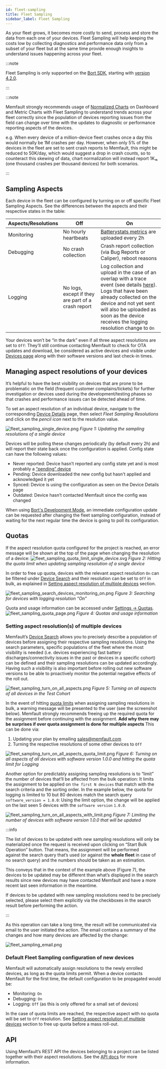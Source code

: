 ```yaml
---
id: fleet-sampling
title: Fleet Sampling
sidebar_label: Fleet Sampling
---
```


As your fleet grows, it becomes more costly to send, process and store the data
from each one of your devices. Fleet Sampling will help keeping the costs low by
collecting diagnostics and performance data only from a subset of your fleet but
at the same time provide enough insights to understand issues happening across
your fleet.

:::note

Fleet Sampling is only supported on the
[Bort SDK](https://github.com/memfault/bort), starting with
[version 4.2.0](https://github.com/memfault/bort/blob/master/CHANGELOG.md#v420---september-14th-2022).

:::

:::note

Memfault strongly recommends usage of
[Normalized Charts](/docs/platform/charts/#chart-normalization) on Dashboard and
Metric Charts with Fleet Sampling to understand trends across your fleet
correctly since the population of devices reporting issues from the field can
change over time with the updates to diagnostic or performance reporting aspects
of the devices.

e.g. When every device of a million-device fleet crashes once a day this would
normally be 1M crashes per day. However, when only 5% of the devices in the
fleet are set to sent crash reports to Memfault, this might be reduced to
50K/day, which would suggest a drop in crash counts, so to counteract this
skewing of data, chart normalization will instead report 1K₁ₖ (one thousand
crashes per thousand devices) for both scenarios.

:::

## Sampling Aspects

Each device in the fleet can be configured by turning on or off specific Fleet
Sampling Aspects. See the differences between the aspects and their respective
states in the table:

| Aspects/Resolutions | Off                                                | On                                                                                                                                                                                                                                                                                                 |
| ------------------- | -------------------------------------------------- | -------------------------------------------------------------------------------------------------------------------------------------------------------------------------------------------------------------------------------------------------------------------------------------------------- |
| Monitoring          | No hourly heartbeats                               | [Batterystats metrics](/docs/android/android-builtin-metrics#battery-and-related-metrics) are uploaded every 2h                                                                                                                                                                                    |
| Debugging           | No crash collection                                | Crash report collection (via Bug Reports or Caliper), reboot reasons                                                                                                                                                                                                                               |
| Logging             | No logs, except if they are part of a crash report | Log collection and upload in the case of an overlap with a trace event (see details [here](/docs/android/android-logging/)). <br />Logs that have been already collected on the device and not yet sent will also be uploaded as soon as the device receives the logging resolution change to `On` |

Your devices won’t be “in the dark” even if all three aspect resolutions are set
to `Off`: They’ll still continue contacting Memfault to check for OTA updates
and download, be considered as active devices and visible under
[Devices page](https://app.memfault.com/organizations/-/projects/-/devices)
along with their software versions and last check-in times.

## Managing aspect resolutions of your devices

It’s helpful to have the best visibility on devices that are prone to be
problematic on the field (frequent customer complains/tickets) for further
investigation or devices used during the development/testing phases so that
crashes and performance issues can be detected ahead of time.

To set an aspect resolution of an individual device, navigate to the
corresponding
[Device Details](/docs/platform/inspecting-a-device#device-details) page, then
select _Fleet Sampling Resolutions_ and click on the *pencil icon* next to the
resolution value.

![fleet_sampling_single_device.png](/img/docs/platform/fleet-sampling-single-device.png)
_Figure 1: Updating the sampling resolutions of a single device_

Devices will be polling these changes periodically (by default every 2h) and
will report their state back once the configuration is applied. Config state can
have the following values:

- Never reported: Device hasn’t reported any config state yet and is most
  probably a [“pending” device](/docs/platform/memfault-terminology)
- Pending: Device downloaded the new config but hasn't applied and acknowledged
  it yet
- Synced: Device is using the configuration as seen on the Device Details page
- Outdated: Device hasn’t contacted Memfault since the config was changed

When using
[Bort's Development Mode](/docs/android/android-getting-started-guide/#development-mode-since-bort-420),
an immediate configuration update can be requested after changing the fleet
sampling configuration, instead of waiting for the next regular time the device
is going to poll its configuration.

## Quotas

If the aspect resolution quota configured for the project is reached, an error
message will be shown at the top of the page when changing the resolution of a
device:
![fleet_sampling_quota_limit_single_device.svg](/img/docs/platform/fleet_sampling_quota_limit_single_device.svg)
_Figure 2: Hitting the quota limit when updating sampling resolution of a single
device_

In order to free up quota, devices with the relevant aspect resolution `On` can
be filtered under
[Device Search](https://app.memfault.com/organizations/-/projects/-/devices) and
their resolution can be set to `Off` in bulk, as explained in
[Setting aspect resolution of multiple devices](#setting-aspect-resolutions-of-multiple-devices)
section.

![fleet_sampling_search_devices_monitoring_on.png](/img/docs/platform/fleet_sampling_search_devices_monitoring_on.png)
_Figure 3: Searching for devices with logging resolution “On”_

Quota and usage information can be accessed under
[Settings → Quotas](https://app.memfault.com/organizations/-/projects/-/settings/quotas).
![fleet_sampling_quota_page.png](/img/docs/platform/fleet_sampling_quota_page.png)
_Figure 4: Quotas and usage information_

### Setting aspect resolution(s) of multiple devices

Memfault’s
[Device Search](https://app.memfault.com/organizations/-/projects/-/devices)
allows you to precisely describe a population of devices before assigning their
respective sampling resolutions. Using the search parameters, specific populations of
the fleet where the most visibility is needed (i.e. devices experiencing fast
battery discharges/connectivity issues in the past or devices in a specific
cohort) can be defined and their sampling resolutions can be updated
accordingly. Having such a visibility is also important before rolling out new
software versions to be able to proactively monitor the potential negative
effects of the roll out.

![fleet_sampling_turn_on_all_aspects.png](/img/docs/platform/fleet_sampling_turn_on_all_aspects.png)
_Figure 5: Turning on all aspects of all devices in the Test Cohort_

In the event of hitting [quota limits](#quotas) when assigning sampling
resolutions in bulk, a warning message will be presented to the user (see the
screenshot below). Memfault strongly recommends freeing up the required quota
for the assignment before continuing with the assignment. **Add why there may be
surprises if over quota assignment is done for multiple aspects** This can be
done via:

1. Updating your plan by emailing sales@memfault.com
2. Turning the respective resolutions of some other devices to `Off`

![fleet_sampling_turn_on_all_aspects_quota_limit.png](/img/docs/platform/fleet_sampling_turn_on_all_aspects_quota_limit.png)
_Figure 6: Turning on all aspects of all devices with software version 1.0.0 and
hitting the quota limit for Logging_

Another option for predictably assigning sampling resolutions is to “limit” the
number of devices that’ll be affected from the bulk operation: It limits the
assignment to be applied on `the first N devices` that match with the search
criteria and the sorting order. In the example below, the quota for logging is
limited to 10 but 80 devices match the search query `software_version = 1.0.0`:
Using the limit option, the change will be applied on the last seen 5 devices
with the `software version` `1.0.0`.

![fleet_sampling_turn_on_all_aspects_with_limit.png](/img/docs/platform/fleet_sampling_turn_on_all_aspects_with_limit.png)
_Figure 7: Limiting the number of devices with software version 1.0.0 that will
be updated_

:::info

The list of devices to be updated with new sampling resolutions will only be
materialized once the request is received upon clicking on “Start Bulk
Operation” button. That means, the assignment will be performed against the
search query that’s used (or against the **whole fleet** in case of no search
query) and the numbers should be taken as an estimation.

This conveys that in the context of the example above (Figure 7), the devices to
be updated may be different than what’s displayed in the search results since
new devices may have contacted Memfault and have a more recent last seen
information in the meantime.

If devices to be updated with new sampling resolutions need to be precisely
selected, please select them explicitly via the checkboxes in the search result
before performing the action.

:::

As this operation can take a long time, the result will be communicated via
email to the user initiated the action. The email contains a summary of the
changes and how many devices are affected by the change:

![fleet_sampling_email.png](/img/docs/platform/fleet_sampling_email.png)

### Default Fleet Sampling configuration of new devices

Memfault will automatically assign resolutions to the newly enrolled devices, as
long as the quota limits permit. When a device contacts Memfault for the first
time, the default configuration to be propagated would be:

- Monitoring: `On`
- Debugging: `On`
- Logging: `Off` (as this is only offered for a small set of devices)

In the case of quota limits are reached, the respective aspect with no quota
will be set to `Off` resolution. See
[Setting aspect resolution of multiple devices](#setting-aspect-resolutions-of-multiple-devices)
section to free up quota before a mass roll-out.

## API

Using Memfault’s REST API the devices belonging to a project can be listed
together with their aspect resolutions. See the
[API docs](https://api-docs.memfault.com/#2634f3fb-d137-42a8-b093-e05d420b8932)
for more information.
